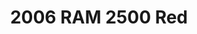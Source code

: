 ---
yrmm: 2205
brand: RAM
year: 2006
model: "2500"
color: Red
title: 2006 RAM 2500 Red
description: Carli suspension, Method wheels, Yokohma tires
alt: 2006 Ram 2500 in Red, Carli 3" Backcountry FOX Suspension, Carli Torsion
  Sway bar, Carli Full Proggressive Leaf Springs, 18" Method 315 Machined
  wheels, 35 1250 Yokohama XAT Tires
width: 2500
height: 2500
---